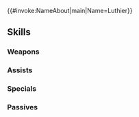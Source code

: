 {{#invoke:NameAbout|main|Name=Luthier}}{{HeroPage Tabs}}
{{Hero Infobox
|Name=Luthier
|Title=Odd Wayfarer
|WeaponType=Green Tome
|MoveType=Infantry
|Origin=Fire Emblem Echoes: Shadows of Valentia
|Gender=Male
|actorEN=Brian Beacock
|actorJP=梯篤司
|artist=maCo
|randomStartTime=2021-07-08T07:00:00Z
|additionDate=June 7, 2021
|releaseDate=June 8, 2021
|poolDate=June 30, 2021
|poolRarities=3,4
|cv1=2
|cv2=300150
|TagID=リュート
|InternalID=668
|Properties=
|description=A mage and eccentric man of Zofia who excels in magic but has no friends. Appears in Fire Emblem Echoes: Shadows of Valentia.
}}
{{Stats Page
|Lv1HP=19|Lv1ATK=9|Lv1SPD=8|Lv1DEF=7|Lv1RES=6
|GRHP=55|GRATK=65|GRSPD=65|GRDEF=30|GRRES=55
}}
==Skills==
===Weapons===
{{Weapons Table
|weapon1=Wind
|weapon1Default=1
|weapon1Unlock=1
|weapon2=Elwind
|weapon2Default=2
|weapon2Unlock=2
|weapon3=Gronnfox
|weapon3Default=4
|weapon3Unlock=3
|weapon4=Gronnfox+
|weapon4Default=5
|weapon4Unlock=5
|weapon5=Recluse's Tome
|weapon5Default=
|weapon5Unlock=5
}}
===Assists===
{{Assists Table}}
===Specials===
{{Specials Table
|special1=Night Sky
|special1Default=4
|special1Unlock=3
|special2=Glimmer
|special2Unlock=4
}}
===Passives===
{{Passives Table
|passiveA1=Death Blow 1
|passiveA2=Swift Sparrow 1
|passiveA3=Swift Sparrow 2
|passiveA1Unlock=3
|passiveA2Unlock=4
|passiveA3Unlock=5
|passiveB1=Guard 1
|passiveB2=Guard 2
|passiveB3=Guard 3
|passiveB1Unlock=1
|passiveB2Unlock=2
|passiveB3Unlock=4
}}
{{Heroes Navbox}}